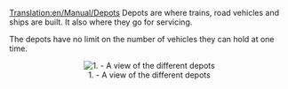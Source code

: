 [[Translation:en/Manual/Depots]]
Depots are where trains, road vehicles and ships are built. It also where they go for servicing.

The depots have no limit on the number of vehicles they can hold at one time.

<center>[[File:en/Manual/Depots.png|center|frame|1. - A view of the different depots]]</center>